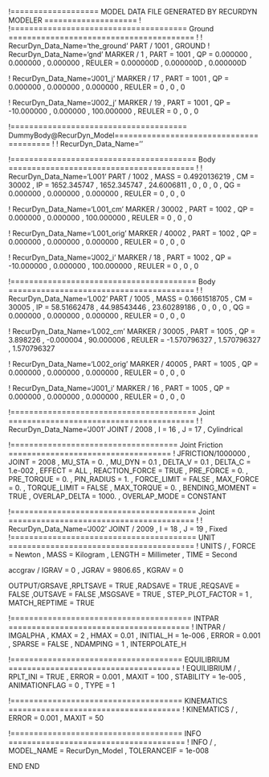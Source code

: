 !=================== MODEL DATA FILE GENERATED BY RECURDYN MODELER ====================
!
!====================================== Ground ========================================
!
!                         RecurDyn_Data_Name='the_ground'
PART / 1001 , GROUND
!                         RecurDyn_Data_Name='gnd'
MARKER / 1
, PART = 1001
, QP = 0.000000 , 0.000000 , 0.000000
, REULER = 0.000000D , 0.000000D , 0.000000D
 
 


!                         RecurDyn_Data_Name='J001_j'
MARKER / 17
, PART = 1001
, QP = 0.000000 , 0.000000 , 0.000000
, REULER = 0 , 0 , 0
 
 
!                         RecurDyn_Data_Name='J002_j'
MARKER / 19
, PART = 1001
, QP = -10.000000 , 0.000000 , 100.000000
, REULER = 0 , 0 , 0
 
 
!====================================== DummyBody@RecurDyn_Model========================================
!
!                         RecurDyn_Data_Name=''


!======================================== Body ========================================
!
!                         RecurDyn_Data_Name='L001'
PART / 1002
, MASS = 0.4920136219
, CM = 30002
, IP = 1652.345747 , 1652.345747 , 24.6006811
, 0 , 0 , 0
, QG = 0.000000 , 0.000000 , 0.000000
, REULER = 0 , 0 , 0
 
 
!                         RecurDyn_Data_Name='L001_cm'
MARKER / 30002
, PART = 1002
, QP = 0.000000 , 0.000000 , 100.000000
, REULER = 0 , 0 , 0
 
 
!                         RecurDyn_Data_Name='L001_orig'
MARKER / 40002
, PART = 1002
, QP = 0.000000 , 0.000000 , 0.000000
, REULER = 0 , 0 , 0
 
 
!                         RecurDyn_Data_Name='J002_i'
MARKER / 18
, PART = 1002
, QP = -10.000000 , 0.000000 , 100.000000
, REULER = 0 , 0 , 0
 
 
!======================================== Body ========================================
!
!                         RecurDyn_Data_Name='L002'
PART / 1005
, MASS = 0.1661518705
, CM = 30005
, IP = 58.51662478 , 44.98543446 , 23.60289186
, 0 , 0 , 0
, QG = 0.000000 , 0.000000 , 0.000000
, REULER = 0 , 0 , 0
 
 
!                         RecurDyn_Data_Name='L002_cm'
MARKER / 30005
, PART = 1005
, QP = 3.898226 , -0.000004 , 90.000006
, REULER = -1.570796327 , 1.570796327 , 1.570796327
 
 
!                         RecurDyn_Data_Name='L002_orig'
MARKER / 40005
, PART = 1005
, QP = 0.000000 , 0.000000 , 0.000000
, REULER = 0 , 0 , 0
 
 
!                         RecurDyn_Data_Name='J001_i'
MARKER / 16
, PART = 1005
, QP = 0.000000 , 0.000000 , 0.000000
, REULER = 0 , 0 , 0
 
 
!======================================== Joint ========================================
!
!                         RecurDyn_Data_Name='J001'
JOINT / 2008
, I = 16
, J = 17
, Cylindrical
 
 
!==================================== Joint Friction ===================================
!
JFRICTION/1000000
, JOINT = 2008
, MU_STA = 0.
, MU_DYN = 0.1
, DELTA_V = 0.1
, DELTA_C = 1.e-002
, EFFECT = ALL
, REACTION_FORCE = TRUE
, PRE_FORCE = 0.
, PRE_TORQUE = 0.
, PIN_RADIUS = 1.
, FORCE_LIMIT = FALSE
, MAX_FORCE = 0.
, TORQUE_LIMIT = FALSE
, MAX_TORQUE = 0.
, BENDING_MOMENT = TRUE
, OVERLAP_DELTA = 1000.
, OVERLAP_MODE = CONSTANT
 
 
!======================================== Joint ========================================
!
!                         RecurDyn_Data_Name='J002'
JOINT / 2009
, I = 18
, J = 19
, Fixed
!======================================== UNIT ========================================
!
UNITS / 
, FORCE = Newton
, MASS = Kilogram
, LENGTH = Millimeter
, TIME = Second


accgrav /  IGRAV = 0
, JGRAV = 9806.65
, KGRAV = 0


OUTPUT/GRSAVE
,RPLTSAVE = TRUE
,RADSAVE = TRUE
,REQSAVE = FALSE
,OUTSAVE = FALSE
,MSGSAVE = TRUE
, STEP_PLOT_FACTOR = 1
, MATCH_REPTIME = TRUE


!======================================= INTPAR =======================================
!
INTPAR / IMGALPHA
, KMAX = 2
, HMAX = 0.01
, INITIAL_H = 1e-006
, ERROR = 0.001
, SPARSE = FALSE
, NDAMPING = 1
, INTERPOLATE_H


!===================================== EQUILIBRIUM =====================================
!
EQUILIBRIUM /
, RPLT_INI = TRUE
, ERROR = 0.001
, MAXIT = 100
, STABILITY = 1e-005
, ANIMATIONFLAG = 0
, TYPE = 1


!===================================== KINEMATICS =====================================
!
KINEMATICS /
, ERROR = 0.001
, MAXIT = 50




!===================================== INFO ======================================
!
INFO /
, MODEL_NAME = RecurDyn_Model
, TOLERANCEIF  = 1e-008


END
END
